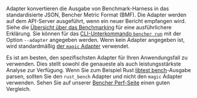 Adapter konvertieren die Ausgabe von Benchmark-Harness in das standardisierte JSON,
Bencher Metric Format (BMF).
Die Adapter werden auf dem API-Server ausgeführt, wenn ein neuer Bericht empfangen wird.
Siehe die [Übersicht über das Benchmarking][benchmarking overview] für eine ausführlichere Erklärung.
Sie können für das [CLI-Unterkommando `bencher run`][bencher run]
mit der Option `--adapter` angegeben werden.
Wenn kein Adapter angegeben ist, wird standardmäßig [der `magic` Adapter][magic adapter] verwendet.

Es ist am besten, den spezifischsten Adapter für Ihren Anwendungsfall zu verwenden.
Dies stellt sowohl die genaueste als auch leistungsstärkste Analyse zur Verfügung.
Wenn Sie zum Beispiel Rust [libtest bench][rust libtest]-Ausgabe parsen,
sollten Sie den `rust_bench` Adapter und nicht den `magic` Adapter verwenden.
Sehen Sie auf unserer
[Bencher Perf-Seite][perf page] einen guten Vergleich.

[rust libtest]: https://doc.rust-lang.org/rustc/tests/index.html#benchmarks
[perf page]: https://bencher.dev/perf/bencher?key=true&measures=4358146b-b647-4869-9d24-bd22bb0c49b5&tab=benchmarks&testbeds=0d991aac-b241-493a-8b0f-8d41419455d2&branches=619d15ed-0fbd-4ccb-86cb-fddf3124da29&benchmarks=3525f177-fc8f-4a92-bd2f-dda7c4e15699%2C1db23e93-f909-40aa-bf42-838cc7ae05f5&start_time=1688083200000&reports_per_page=4&branches_per_page=8&testbeds_per_page=8&benchmarks_per_page=8&reports_page=1&branches_page=1&testbeds_page=1&benchmarks_page=1&end_time=1704067200000&clear=true

[benchmarking overview]: /de/docs/explanation/benchmarking/
[bencher run]: /de/docs/explanation/bencher-run/

[magic adapter]: #-magic-default